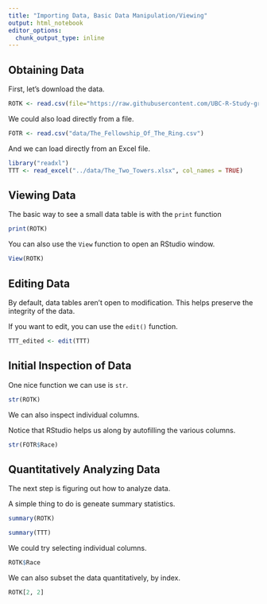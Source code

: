 ```yaml
---
title: "Importing Data, Basic Data Manipulation/Viewing"
output: html_notebook
editor_options: 
  chunk_output_type: inline
---
```


## Obtaining Data

First, let's download the data.

```r
ROTK <- read.csv(file="https://raw.githubusercontent.com/UBC-R-Study-group/introRworkshop_Sept19/master/data/The_Return_Of_The_King.csv")
```

We could also load directly from a file.

```r
FOTR <- read.csv("data/The_Fellowship_Of_The_Ring.csv")
```

And we can load directly from an Excel file.

```r
library("readxl")
TTT <- read_excel("../data/The_Two_Towers.xlsx", col_names = TRUE)
```

## Viewing Data

The basic way to see a small data table is with the ``print`` function 

```r
print(ROTK)
```

You can also use the ``View`` function to open an RStudio window. 

```r
View(ROTK)
```

## Editing Data 

By default, data tables aren't open to modification. This helps preserve the integrity of the data. 

If you want to edit, you can use the ``edit()`` function. 

```r
TTT_edited <- edit(TTT)
```

## Initial Inspection of Data 

One nice function we can use is ``str``.

```r
str(ROTK)
```

We can also inspect individual columns. 

Notice that RStudio helps us along by autofilling the various columns.

```r
str(FOTR$Race)
```

## Quantitatively Analyzing Data

The next step is figuring out how to analyze data. 

A simple thing to do is geneate summary statistics. 

```r
summary(ROTK)
```

```r
summary(TTT)
```

We could try selecting individual columns.

```r
ROTK$Race
```

We can also subset the data quantitatively, by index.

```r
ROTK[2, 2]
```



